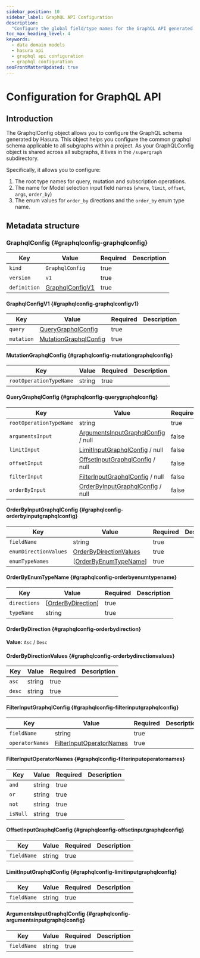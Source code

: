 ```yaml
---
sidebar_position: 10
sidebar_label: GraphQL API Configuration
description:
  "Configure the global field/type names for the GraphQL API generated by Hasura for your data domain models."
toc_max_heading_level: 4
keywords:
  - data domain models
  - hasura api
  - graphql api configuration
  - graphql configuration
seoFrontMatterUpdated: true
---
```


# Configuration for GraphQL API

## Introduction

The GraphqlConfig object allows you to configure the GraphQL schema generated by Hasura. This object helps you configure
the common graphql schema applicable to all subgraphs within a project. As your GraphQLConfig object is shared across
all subgraphs, it lives in the `/supergraph` subdirectory.

Specifically, it allows you to configure:

1. The root type names for query, mutation and subscription operations.
2. The name for Model selection input field names (`where`, `limit`, `offset`, `args`, `order_by`)
3. The enum values for `order_by` directions and the `order_by` enum type name.

## Metadata structure

### GraphqlConfig {#graphqlconfig-graphqlconfig}

| Key          | Value                                             | Required | Description |
| ------------ | ------------------------------------------------- | -------- | ----------- |
| `kind`       | `GraphqlConfig`                                   | true     |             |
| `version`    | `v1`                                              | true     |             |
| `definition` | [GraphqlConfigV1](#graphqlconfig-graphqlconfigv1) | true     |             |

#### GraphqlConfigV1 {#graphqlconfig-graphqlconfigv1}

| Key        | Value                                                         | Required | Description |
| ---------- | ------------------------------------------------------------- | -------- | ----------- |
| `query`    | [QueryGraphqlConfig](#graphqlconfig-querygraphqlconfig)       | true     |             |
| `mutation` | [MutationGraphqlConfig](#graphqlconfig-mutationgraphqlconfig) | true     |             |

#### MutationGraphqlConfig {#graphqlconfig-mutationgraphqlconfig}

| Key                     | Value  | Required | Description |
| ----------------------- | ------ | -------- | ----------- |
| `rootOperationTypeName` | string | true     |             |

#### QueryGraphqlConfig {#graphqlconfig-querygraphqlconfig}

| Key                     | Value                                                                            | Required | Description |
| ----------------------- | -------------------------------------------------------------------------------- | -------- | ----------- |
| `rootOperationTypeName` | string                                                                           | true     |             |
| `argumentsInput`        | [ArgumentsInputGraphqlConfig](#graphqlconfig-argumentsinputgraphqlconfig) / null | false    |             |
| `limitInput`            | [LimitInputGraphqlConfig](#graphqlconfig-limitinputgraphqlconfig) / null         | false    |             |
| `offsetInput`           | [OffsetInputGraphqlConfig](#graphqlconfig-offsetinputgraphqlconfig) / null       | false    |             |
| `filterInput`           | [FilterInputGraphqlConfig](#graphqlconfig-filterinputgraphqlconfig) / null       | false    |             |
| `orderByInput`          | [OrderByInputGraphqlConfig](#graphqlconfig-orderbyinputgraphqlconfig) / null     | false    |             |

#### OrderByInputGraphqlConfig {#graphqlconfig-orderbyinputgraphqlconfig}

| Key                   | Value                                                           | Required | Description |
| --------------------- | --------------------------------------------------------------- | -------- | ----------- |
| `fieldName`           | string                                                          | true     |             |
| `enumDirectionValues` | [OrderByDirectionValues](#graphqlconfig-orderbydirectionvalues) | true     |             |
| `enumTypeNames`       | [[OrderByEnumTypeName](#graphqlconfig-orderbyenumtypename)]     | true     |             |

#### OrderByEnumTypeName {#graphqlconfig-orderbyenumtypename}

| Key          | Value                                                 | Required | Description |
| ------------ | ----------------------------------------------------- | -------- | ----------- |
| `directions` | [[OrderByDirection](#graphqlconfig-orderbydirection)] | true     |             |
| `typeName`   | string                                                | true     |             |

#### OrderByDirection {#graphqlconfig-orderbydirection}

**Value:** `Asc` / `Desc`

#### OrderByDirectionValues {#graphqlconfig-orderbydirectionvalues}

| Key    | Value  | Required | Description |
| ------ | ------ | -------- | ----------- |
| `asc`  | string | true     |             |
| `desc` | string | true     |             |

#### FilterInputGraphqlConfig {#graphqlconfig-filterinputgraphqlconfig}

| Key             | Value                                                               | Required | Description |
| --------------- | ------------------------------------------------------------------- | -------- | ----------- |
| `fieldName`     | string                                                              | true     |             |
| `operatorNames` | [FilterInputOperatorNames](#graphqlconfig-filterinputoperatornames) | true     |             |

#### FilterInputOperatorNames {#graphqlconfig-filterinputoperatornames}

| Key      | Value  | Required | Description |
| -------- | ------ | -------- | ----------- |
| `and`    | string | true     |             |
| `or`     | string | true     |             |
| `not`    | string | true     |             |
| `isNull` | string | true     |             |

#### OffsetInputGraphqlConfig {#graphqlconfig-offsetinputgraphqlconfig}

| Key         | Value  | Required | Description |
| ----------- | ------ | -------- | ----------- |
| `fieldName` | string | true     |             |

#### LimitInputGraphqlConfig {#graphqlconfig-limitinputgraphqlconfig}

| Key         | Value  | Required | Description |
| ----------- | ------ | -------- | ----------- |
| `fieldName` | string | true     |             |

#### ArgumentsInputGraphqlConfig {#graphqlconfig-argumentsinputgraphqlconfig}

| Key         | Value  | Required | Description |
| ----------- | ------ | -------- | ----------- |
| `fieldName` | string | true     |             |
